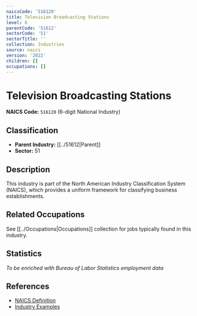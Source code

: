 ```yaml
---
naicsCode: '516120'
title: Television Broadcasting Stations
level: 6
parentCode: '51612'
sectorCode: '51'
sectorTitle: ''
collection: Industries
source: naics
version: '2022'
children: []
occupations: []
---
```

# Television Broadcasting Stations

**NAICS Code:** `516120` (6-digit National Industry)

## Classification

- **Parent Industry:** [[../51612|Parent]]
- **Sector:** 51

## Description

This industry is part of the North American Industry Classification System (NAICS), which provides a uniform framework for classifying business establishments.

## Related Occupations

See [[../Occupations|Occupations]] collection for jobs typically found in this industry.

## Statistics

*To be enriched with Bureau of Labor Statistics employment data*

## References

- [NAICS Definition](https://www.census.gov/naics/)
- [Industry Examples](https://www.census.gov/naics/2022NAICS/)
